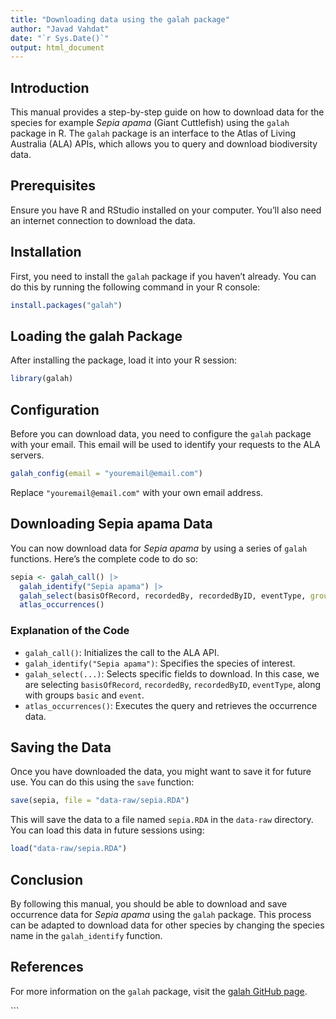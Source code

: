 ```yaml
---
title: "Downloading data using the galah package"
author: "Javad Vahdat"
date: "`r Sys.Date()`"
output: html_document
---
```


## Introduction

This manual provides a step-by-step guide on how to download data for the species  for example *Sepia apama* (Giant Cuttlefish) using the `galah` package in R. The `galah` package is an interface to the Atlas of Living Australia (ALA) APIs, which allows you to query and download biodiversity data.

## Prerequisites

Ensure you have R and RStudio installed on your computer. You'll also need an internet connection to download the data.

## Installation

First, you need to install the `galah` package if you haven't already. You can do this by running the following command in your R console:

```r
install.packages("galah")
```

## Loading the galah Package

After installing the package, load it into your R session:

``` r
library(galah)
```

## Configuration

Before you can download data, you need to configure the `galah` package with your email. This email will be used to identify your requests to the ALA servers.

``` r
galah_config(email = "youremail@email.com")
```

Replace `"youremail@email.com"` with your own email address.

## Downloading Sepia apama Data

You can now download data for *Sepia apama* by using a series of `galah` functions. Here's the complete code to do so:

``` r
sepia <- galah_call() |>
  galah_identify("Sepia apama") |>
  galah_select(basisOfRecord, recordedBy, recordedByID, eventType, group = c("basic", "event")) |>
  atlas_occurrences()
```

### Explanation of the Code

-   `galah_call()`: Initializes the call to the ALA API.
-   `galah_identify("Sepia apama")`: Specifies the species of interest.
-   `galah_select(...)`: Selects specific fields to download. In this case, we are selecting `basisOfRecord`, `recordedBy`, `recordedByID`, `eventType`, along with groups `basic` and `event`.
-   `atlas_occurrences()`: Executes the query and retrieves the occurrence data.

## Saving the Data

Once you have downloaded the data, you might want to save it for future use. You can do this using the `save` function:

``` r
save(sepia, file = "data-raw/sepia.RDA")
```

This will save the data to a file named `sepia.RDA` in the `data-raw` directory. You can load this data in future sessions using:

``` r
load("data-raw/sepia.RDA")
```

## Conclusion

By following this manual, you should be able to download and save occurrence data for *Sepia apama* using the `galah` package. This process can be adapted to download data for other species by changing the species name in the `galah_identify` function.

## References

For more information on the `galah` package, visit the [galah GitHub page](https://github.com/AtlasOfLivingAustralia/galah).

\`\`\`

